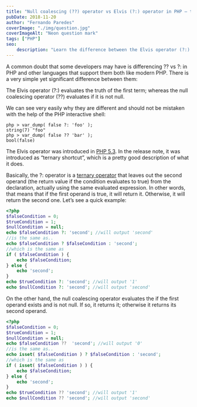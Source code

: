 ```yaml
---
title: "Null coalescing (??) operator vs Elvis (?:) operator in PHP – they are different!"
pubDate: 2018-11-20
author: "Fernando Paredes"
coverImage: "./img/question.jpg"
coverImageAlt: "Neon question mark"
tags: ["PHP"]
seo:
    description: "Learn the difference between the Elvis operator (?:) and the null coalescing operator (??) in PHP with simple examples."
---
```



A common doubt that some developers may have is differencing ?? vs ?: in PHP and other languages that support them both
like modern PHP. There is a very simple yet significant difference between them:

<Highlight>The Elvis operator (?:) evaluates the truth of the first term; whereas the
    null coalescing operator (??) evaluates if it is not null.</Highlight>

We can see very easily why they are different and should not be mistaken with the help of the PHP interactive shell:

```shell
php > var_dump( false ?: 'foo' );
string(7) "foo"
php > var_dump( false ?? 'bar' );
bool(false)
```

The Elvis operator was introduced in [PHP 5.3](https://www.php.net/releases/5_3_0.php). In the release note, it was
introduced as “ternary shortcut”, which is a pretty good description of what it does.

Basically, the ?: operator is a [ternary operator](https://www.php.net/manual/en/language.operators.comparison.php#language.operators.comparison.ternary)
that leaves out the second operand (the return value if the condition evaluates to true) from the declaration, actually
using the same evaluated expression. In other words, that means that if the first operand is true, it will return it.
Otherwise, it will return the second one. Let’s see a quick example:

```php
<?php
$falseCondition = 0;
$trueCondition = 1;
$nullCondition = null;
echo $falseCondition ?: 'second'; //will output 'second'
//is the same as..
echo $falseCondition ? $falseCondition : 'second';
//which is the same as
if ( $falseCondition ) {
    echo $falseCondition;
} else {
    echo 'second';
}
echo $trueCondition ?: 'second'; //will output '1'
echo $nullCondition ?: 'second'; //will output 'second'
```

On the other hand, the null coalescing operator evaluates the if the first operand exists and is not null. If so, it
returns it; otherwise it returns its second operand.

```php
<?php
$falseCondition = 0;
$trueCondition = 1;
$nullCondition = null;
echo $falseCondition ??  'second'; //will output '0'
//is the same as..
echo isset( $falseCondition ) ? $falseCondition : 'second';
//which is the same as
if ( isset( $falseCondition ) ) {
    echo $falseCondition;
} else {
    echo 'second';
}
echo $trueCondition ?? 'second'; //will output '1'
echo $nullCondition ?? 'second'; //will output 'second'
```
